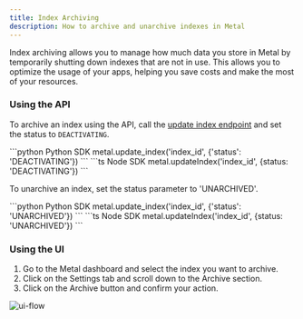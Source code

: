 ```yaml
---
title: Index Archiving
description: How to archive and unarchive indexes in Metal
---
```


Index archiving allows you to manage how much data you store in Metal by temporarily shutting down indexes that are not in use. This allows you to optimize the usage of your apps, helping you save costs and make the most of your resources.

### Using the API

To archive an index using the API, call the [update index endpoint](https://docs.getmetal.io/rest-api/apps/update-app) and set the status to `DEACTIVATING`.

<CodeGroup>
```python Python SDK
metal.update_index('index_id', {'status': 'DEACTIVATING'})
```
```ts Node SDK
metal.updateIndex('index_id', {status: 'DEACTIVATING'})
```
</CodeGroup>

To unarchive an index, set the status parameter to 'UNARCHIVED'.

<CodeGroup>
```python Python SDK
metal.update_index('index_id', {'status': 'UNARCHIVED'})
```
```ts Node SDK
metal.updateIndex('index_id', {status: 'UNARCHIVED'})
```
</CodeGroup>


### Using the UI

1. Go to the Metal dashboard and select the index you want to archive.
2. Click on the Settings tab and scroll down to the Archive section.
3. Click on the Archive button and confirm your action.

![ui-flow](/images/index-archiving.gif)
